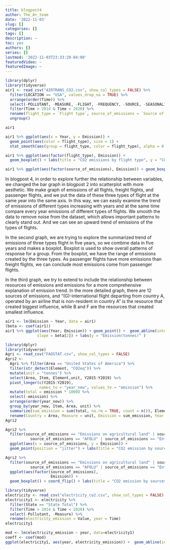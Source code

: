 ```yaml
---
title: blogpost4
author: The_A+_team
date: '2022-11-03'
slug: []
categories: []
tags: []
description: ~
toc: yes
authors: []
series: []
lastmod: '2022-11-03T23:33:20-04:00'
featuredVideo: ~
featuredImage: ~
---
```


```r
library(dplyr)
library(tidyverse)
air1 <- read_csv("AIRTRANS_CO2.csv", show_col_types = FALSE) %>% 
  filter(LOCATION == "USA", values_drop_na = TRUE) %>% 
  arrange(order(Time)) %>% 
  select(-POLLUTANT, -MEASURE, -FLIGHT, -FREQUENCY, -SOURCE, -SEASONALITY, -TIME, -`Flag Codes`, -Flags, -Pollutant, -LOCATION) %>% 
  filter(Time > 2014 & Time < 2020) %>% 
  rename(flight_type = `Flight type`, source_of_emissions = `Source of emissions`, Year = Time, Emission = Value) %>%
  ungroup() 

air1
```


```r
air1 %>% ggplot(aes(x = Year, y = Emission)) +
  geom_point(aes(color = flight_type), size = 1) +
  stat_smooth(aes(group = flight_type, color = flight_type), alpha = 0.5, geom = "line") + labs(title = "CO2 emission by year", x = "year", y = "CO2 Emission (tonnes)")

air1 %>% ggplot(aes(factor(flight_type), Emission)) +
  geom_boxplot() + labs(title = "CO2 emissions by flight type", y = "CO2 Emission (tonnes)") + coord_flip()

air1 %>% ggplot(aes(factor(source_of_emissions), Emission)) + geom_boxplot() + theme(axis.text.x = element_text(size=5, angle=45, vjust=0.8, hjust=0.8)) + labs(title = "CO2 emisssions by sources", x = "year", y = "CO2 Emission (tonnes)")
```

In blogpost 4, in order to explore further the relationship between variables, we changed the bar graph in blogpost 2 into scatterplot with more aesthetic. We make graph of emissions of all flights, freight flights, and passenger flights, and we put the data of these three types of flight at the same year into the same axis. In this way, we can easily examine the trend of emissions of different types increasing with years and at the same time compare every year emissions of different types of flights. We smooth the data to remove noise from the dataset, which allows important patterns to clearly stand out. And we can see an upward trend of emissions of the types of flights. 

In the second graph, we are trying to explore the summarized trend of emissions of three types flight in five years, so we combine data in five years and makes a boxplot. Boxplot is used to show overall patterns of response for a group. From the boxplot, we have the range of emissions created by the three types. As passenger flights have more emissions than freight flights, we can conclude most emissions come from passenger flights. 

In the third graph, we try to extend to include the relationship between resources of emissions and emissions for a more comprehensive explanation of emission trend.  In the more detailed graph, there are 12 sources of emissions, and “(G)-international flight departing from country A, operated by an airline that is non-resident in country A” is the resource that created biggest influence, while B and F are the resources that created smallest influence.


```r
air1 <- lm(Emission ~ Year, data = air1)
(beta <- coef(air1))
air1 %>% ggplot(aes(Year, Emission)) + geom_point() +  geom_abline(intercept = beta[1],
              slope = beta[2]) + labs(y = "Emission(tonnes)" )
```


```r
library(dplyr)
library(tidyverse)
Agri <- read_csv("FAOSTAT.csv", show_col_types = FALSE) 
Agri2 <- 
  Agri %>% filter(Area == "United States of America") %>%
  filter(str_detect(Element, "CO2eq")) %>%
  mutate(unit = "tonnes") %>%
  select(Area, Item, Element,unit, Y2015:Y2019) %>%
  pivot_longer(c(Y2015:Y2019),
               names_to = "year_new", values_to = "emission") %>%
  mutate(total = emission * 1000) %>%
  select(-emission) %>%
  arrange(order(year_new)) %>%
  group_by(year_new, Item, Area, unit) %>%
  summarize(sum_emission = sum(total, na.rm = TRUE, count = n()), Element) %>%
  rename(Country = Area, Measure = unit, Emission = sum_emission, Year = year_new, source_of_emissions = Item)
Agri2
```


```r
Agri2 %>%
  filter(source_of_emissions == "Emissions on agricultural land" | source_of_emissions == "Farm-gate emissions" | source_of_emissions == "IPCC Agriculture" | 
           source_of_emissions == "AFOLU" | source_of_emissions == "Enteric Fermentation") %>%
  ggplot(aes(x = source_of_emissions, y = Emission)) +
  geom_point(position = "jitter") + labs(title = "CO2 emission by sources", x = "source of emissions", y = "CO2 Emission (tonnes)") + theme(axis.text.x = element_text(size=9, angle=45, vjust=0.8, hjust=0.8))

Agri2 %>%
  filter(source_of_emissions == "Emissions on agricultural land" | source_of_emissions == "Farm-gate emissions" | source_of_emissions == "IPCC Agriculture" | 
           source_of_emissions == "AFOLU" | source_of_emissions == "Enteric Fermentation") %>%
  ggplot(aes(factor(source_of_emissions),
                    Emission)) +
  geom_boxplot() + coord_flip() + labs(title = "CO2 emission by sources", x = "Emissions(tonnes)", y = "source of emission")
```


```r
library(tidyverse)
electricity <- read_csv("electricity_co2.csv", show_col_types = FALSE)
electricity1 <- electricity %>%
  filter(State == "State Total") %>%
  filter(Time > 2014 & Time < 2020) %>%
  select(-Pollutant, -Measure) %>% 
  rename(electricity_emission = Value, year = Time)
electricity1
```


```r
mod <- lm(electricity_emission ~ year, data=electricity1)
coeff <- coef(mod)
ggplot(electricity1, aes(year, electricity_emission)) +  geom_abline(intercept = coeff[1], slope = coeff[2], color = "red", na.rm = FALSE) + geom_point()
```




